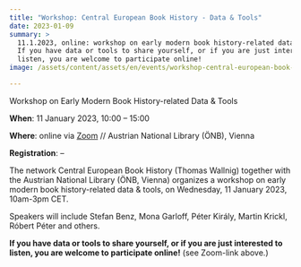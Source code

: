 ```yaml
---
title: "Workshop: Central European Book History - Data & Tools"
date: 2023-01-09
summary: >
  11.1.2023, online: workshop on early modern book history-related data & tools.
  If you have data or tools to share yourself, or if you are just interested to
  listen, you are welcome to participate online!
image: /assets/content/assets/en/events/workshop-central-european-book-history-data-tools/image.png

---
```


Workshop on Early Modern Book History-related Data & Tools

**When**: 11 January 2023, 10:00 – 15:00

**Where**: online via [Zoom](https://univienna.zoom.us/j/67159129347?pwd=OHhsOUNVQzFjcHIvdVMvRkVsclREdz09#success) // Austrian National Library (ÖNB), Vienna

**Registration**: –

The network Central European Book History (Thomas Wallnig) together with the Austrian National Library (ÖNB, Vienna) organizes a workshop on early modern book history-related data & tools, on Wednesday, 11 January 2023, 10am-3pm CET.

Speakers will include Stefan Benz, Mona Garloff, Péter Király, Martin Krickl, Róbert Péter and others.

**If you have data or tools to share yourself, or if you are just interested to listen, you are welcome to participate online!** (see Zoom-link above.)
